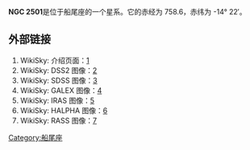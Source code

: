 {{Multiple issues|
{{expand|time=2013-06-08T11:13:21+00:00}}
{{Citation style|time=2012-02-09T05:32:16+00:00}}
{{unreferenced|time=2012-02-09T05:32:16+00:00}}
}}
'''NGC 2501'''是位于船尾座的一个星系。它的赤经为 758.6，赤纬为 -14° 22′。

== 外部链接 ==
# WikiSky: 介绍页面：[http://www.wikisky.org/?object=NGC+2501]{{Wayback|url=http://www.wikisky.org/?object=NGC+2501 |date=20160304222803 }}
# WikiSky: DSS2 图像：[http://www.wikisky.org/?object=NGC+2501&img_source=DSS2]{{Wayback|url=http://www.wikisky.org/?object=NGC+2501&img_source=DSS2 |date=20160304231647 }}
# WikiSky: SDSS 图像：[http://www.wikisky.org/?object=NGC+2501&img_source=SDSS]{{Wayback|url=http://www.wikisky.org/?object=NGC+2501&img_source=SDSS |date=20160304133405 }}
# WikiSky: GALEX 图像：[http://www.wikisky.org/?object=NGC+2501&img_source=GALEX]{{Wayback|url=http://www.wikisky.org/?object=NGC+2501&img_source=GALEX |date=20160304132047 }}
# WikiSky: IRAS 图像：[http://www.wikisky.org/?object=NGC+2501&img_source=IRAS]{{Wayback|url=http://www.wikisky.org/?object=NGC+2501&img_source=IRAS |date=20160304133028 }}
# WikiSky: HALPHA 图像：[http://www.wikisky.org/?object=NGC+2501&img_source=HALPHA]{{Wayback|url=http://www.wikisky.org/?object=NGC+2501&img_source=HALPHA |date=20160304201340 }}
# WikiSky: RASS 图像：[http://www.wikisky.org/?object=NGC+2501&img_source=RASS]{{Wayback|url=http://www.wikisky.org/?object=NGC+2501&img_source=RASS |date=20160305010647 }}

[[Category:船尾座|Category:船尾座]]